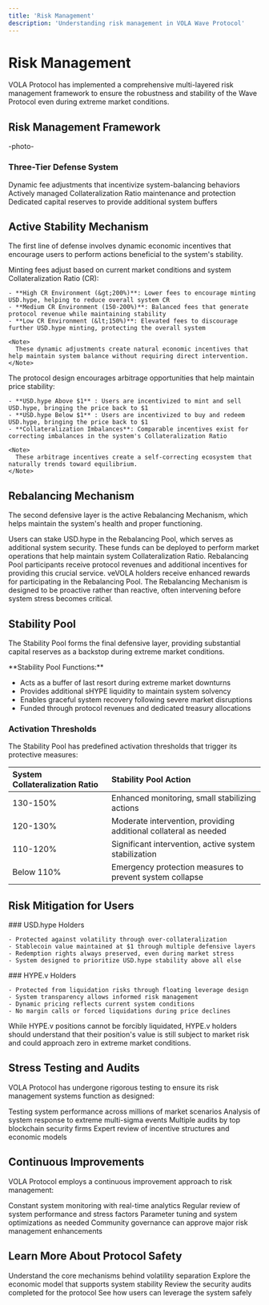 ```yaml
---
title: 'Risk Management'
description: 'Understanding risk management in VOLA Wave Protocol'
---
```


# Risk Management

VOLA Protocol has implemented a comprehensive multi-layered risk management framework to ensure the robustness and stability of the Wave Protocol even during extreme market conditions.

## Risk Management Framework

-photo-

### Three-Tier Defense System

<CardGroup cols={3}>
  <Card title="Level 1: Active Stability" icon="shield-halved">
    Dynamic fee adjustments that incentivize system-balancing behaviors
  </Card>
  <Card title="Level 2: Rebalancing" icon="shield">
    Actively managed Collateralization Ratio maintenance and protection
  </Card>
  <Card title="Level 3: Stability Pool" icon="shield-check">
    Dedicated capital reserves to provide additional system buffers
  </Card>
</CardGroup>

## Active Stability Mechanism

The first line of defense involves dynamic economic incentives that encourage users to perform actions beneficial to the system's stability.

<Tabs>
  <Tab title="Dynamic Minting Fees">
    <div className="mb-4">
      Minting fees adjust based on current market conditions and system Collateralization Ratio (CR):
    </div>
    
    - **High CR Environment (&gt;200%)**: Lower fees to encourage minting USD.hype, helping to reduce overall system CR
    - **Medium CR Environment (150-200%)**: Balanced fees that generate protocol revenue while maintaining stability
    - **Low CR Environment (&lt;150%)**: Elevated fees to discourage further USD.hype minting, protecting the overall system
    
    <Note>
      These dynamic adjustments create natural economic incentives that help maintain system balance without requiring direct intervention.
    </Note>
  </Tab>
  
  <Tab title="Arbitrage Incentives">
    <div className="mb-4">
      The protocol design encourages arbitrage opportunities that help maintain price stability:
    </div>
    
    - **USD.hype Above $1** : Users are incentivized to mint and sell USD.hype, bringing the price back to $1
    - **USD.hype Below $1** : Users are incentivized to buy and redeem USD.hype, bringing the price back to $1
    - **Collateralization Imbalances**: Comparable incentives exist for correcting imbalances in the system's Collateralization Ratio
    
    <Note>
      These arbitrage incentives create a self-correcting ecosystem that naturally trends toward equilibrium.
    </Note>
  </Tab>
</Tabs>

## Rebalancing Mechanism

The second defensive layer is the active Rebalancing Mechanism, which helps maintain the system's health and proper functioning.

<Steps>
  <Step title="Rebalancing Pool">
    Users can stake USD.hype in the Rebalancing Pool, which serves as additional system security.
  </Step>
  <Step title="Rebalancing Actions">
    These funds can be deployed to perform market operations that help maintain system Collateralization Ratio.
  </Step>
  <Step title="Incentive Structure">
    Rebalancing Pool participants receive protocol revenues and additional incentives for providing this crucial service.
  </Step>
  <Step title="Boosting Mechanism">
    veVOLA holders receive enhanced rewards for participating in the Rebalancing Pool.
  </Step>
</Steps>

<Warning>
  The Rebalancing Mechanism is designed to be proactive rather than reactive, often intervening before system stress becomes critical.
</Warning>

## Stability Pool

The Stability Pool forms the final defensive layer, providing substantial capital reserves as a backstop during extreme market conditions.

<Card>
  **Stability Pool Functions:**
  
  - Acts as a buffer of last resort during extreme market downturns
  - Provides additional sHYPE liquidity to maintain system solvency
  - Enables graceful system recovery following severe market disruptions
  - Funded through protocol revenues and dedicated treasury allocations
</Card>

### Activation Thresholds

The Stability Pool has predefined activation thresholds that trigger its protective measures:

| System Collateralization Ratio | Stability Pool Action |
| :----------------------------- | :-------------------- |
| 130-150% | Enhanced monitoring, small stabilizing actions |
| 120-130% | Moderate intervention, providing additional collateral as needed |
| 110-120% | Significant intervention, active system stabilization |
| Below 110% | Emergency protection measures to prevent system collapse |

## Risk Mitigation for Users

<Columns>
  <Column>
    ### USD.hype Holders
    
    - Protected against volatility through over-collateralization
    - Stablecoin value maintained at $1 through multiple defensive layers
    - Redemption rights always preserved, even during market stress
    - System designed to prioritize USD.hype stability above all else
  </Column>
  
  <Column>
    ### HYPE.v Holders
    
    - Protected from liquidation risks through floating leverage design
    - System transparency allows informed risk management
    - Dynamic pricing reflects current system conditions
    - No margin calls or forced liquidations during price declines
  </Column>
</Columns>

<Note>
  While HYPE.v positions cannot be forcibly liquidated, HYPE.v holders should understand that their position's value is still subject to market risk and could approach zero in extreme market conditions.
</Note>

## Stress Testing and Audits

VOLA Protocol has undergone rigorous testing to ensure its risk management systems function as designed:

<CardGroup cols={2}>
  <Card title="Monte Carlo Simulations" icon="chart-simple">
    Testing system performance across millions of market scenarios
  </Card>
  <Card title="Black Swan Modeling" icon="circle-exclamation">
    Analysis of system response to extreme multi-sigma events
  </Card>
  <Card title="Security Audits" icon="lock">
    Multiple audits by top blockchain security firms
  </Card>
  <Card title="Economic Model Validation" icon="chart-line">
    Expert review of incentive structures and economic models
  </Card>
</CardGroup>

## Continuous Improvements

VOLA Protocol employs a continuous improvement approach to risk management:

<Steps>
  <Step title="Monitoring">
    Constant system monitoring with real-time analytics
  </Step>
  <Step title="Analysis">
    Regular review of system performance and stress factors
  </Step>
  <Step title="Adjustments">
    Parameter tuning and system optimizations as needed
  </Step>
  <Step title="Governance">
    Community governance can approve major risk management enhancements
  </Step>
</Steps>

## Learn More About Protocol Safety

<CardGroup cols={2}>
  <Card title="Mechanisms" icon="gears" href="/volatility-separation/mechanisms">
    Understand the core mechanisms behind volatility separation
  </Card>
  <Card title="Economic Model" icon="chart-line" href="/governance/economic-model">
    Explore the economic model that supports system stability
  </Card>
  <Card title="Audits" icon="clipboard-check" href="/resources/audits">
    Review the security audits completed for the protocol
  </Card>
  <Card title="User Scenarios" icon="users" href="/volatility-separation/user-scenarios">
    See how users can leverage the system safely
  </Card>
</CardGroup> 